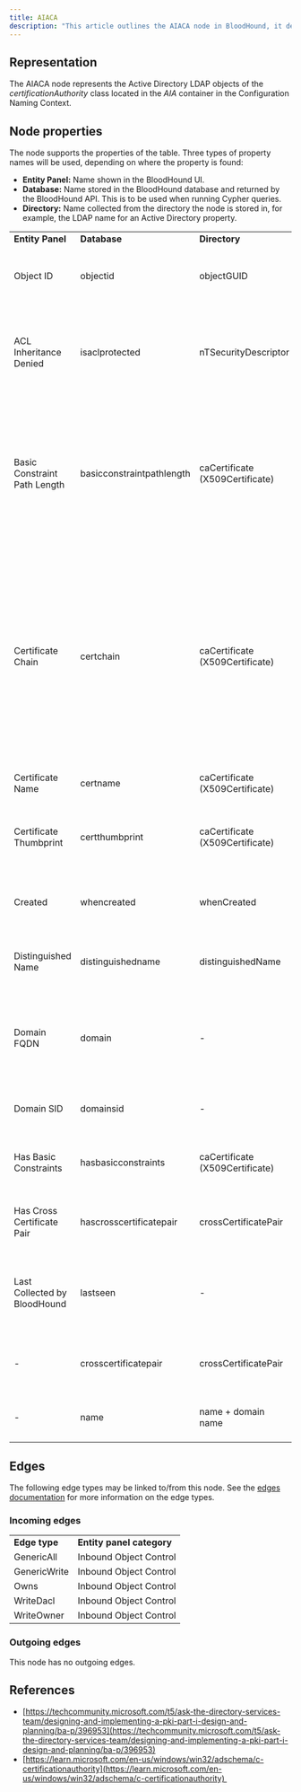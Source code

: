 ```yaml
---
title: AIACA
description: "This article outlines the AIACA node in BloodHound, it describes what the node represents, the node's properties, and possible incoming/outgoing edges."
---
```


## Representation

The AIACA node represents the Active Directory LDAP objects of the _certificationAuthority_ class located in the _AIA_ container in the Configuration Naming Context.

## Node properties

The node supports the properties of the table. Three types of property names will be used, depending on where the property is found:

* **Entity Panel:** Name shown in the BloodHound UI.
* **Database:** Name stored in the BloodHound database and returned by the BloodHound API. This is to be used when running Cypher queries.
* **Directory:** Name collected from the directory the node is stored in, for example, the LDAP name for an Active Directory property.

|     |     |     |     |
| --- | --- | --- | --- |
| **Entity Panel** | **Database** | **Directory** | **Description** |
| Object ID | objectid | objectGUID | The object's unique identifier in the directory. |
| ACL Inheritance Denied | isaclprotected | nTSecurityDescriptor | Whether inherited permissions (ACEs) from containers are blocked on this object. |
| Basic Constraint Path Length | basicconstraintpathlength | caCertificate (X509Certificate) | The maximum number of non-self-issued intermediate certificates that may follow this certificate in a valid certificate chain. |
| Certificate Chain | certchain | caCertificate (X509Certificate) | A hierarchical list of certificates starting with the certificate for this CA and ending with a self-signed root certificate. Each certificate is signed by the private key of the next CA certificate. |
| Certificate Name | certname | caCertificate (X509Certificate) | The name of the CA's certificate. |
| Certificate Thumbprint | certthumbprint | caCertificate (X509Certificate) | The thumbprint (unique identifier) of the CA's certificate. |
| Created | whencreated | whenCreated | When the object was created in the directory. |
| Distinguished Name | distinguishedname | distinguishedName | The name of the object and it's location in AD. |
| Domain FQDN | domain | -   | The fully qualified domain name (FQDN) of the domain the object belongs to. |
| Domain SID | domainsid | -   | The SID of the domain the object belongs to. |
| Has Basic Constraints | hasbasicconstraints | caCertificate (X509Certificate) | Whether the CA certificate has basic constraints. |
| Has Cross Certificate Pair | hascrosscertificatepair | crossCertificatePair | Whether the CA has trust to any external certificate. |
| Last Collected by BloodHound | lastseen | -   | When the object was last collected and ingested in BloodHound. |
| -   | crosscertificatepair | crossCertificatePair | List of external certificates trusted by the CA. |
| -   | name | name + domain name | Name of the object + @ + the name of the domain. |

## Edges

The following edge types may be linked to/from this node. See the [edges documentation](/hc/en-us/sections/16600927744411-Edges) for more information on the edge types.

### Incoming edges

|     |     |
| --- | --- |
| **Edge type** | **Entity panel category** |
| GenericAll | Inbound Object Control |
| GenericWrite | Inbound Object Control |
| Owns | Inbound Object Control |
| WriteDacl | Inbound Object Control |
| WriteOwner | Inbound Object Control |

### Outgoing edges

This node has no outgoing edges.

## References

* [https://techcommunity.microsoft.com/t5/ask-the-directory-services-team/designing-and-implementing-a-pki-part-i-design-and-planning/ba-p/396953](https://techcommunity.microsoft.com/t5/ask-the-directory-services-team/designing-and-implementing-a-pki-part-i-design-and-planning/ba-p/396953)
* [https://learn.microsoft.com/en-us/windows/win32/adschema/c-certificationauthority](https://learn.microsoft.com/en-us/windows/win32/adschema/c-certificationauthority) 

